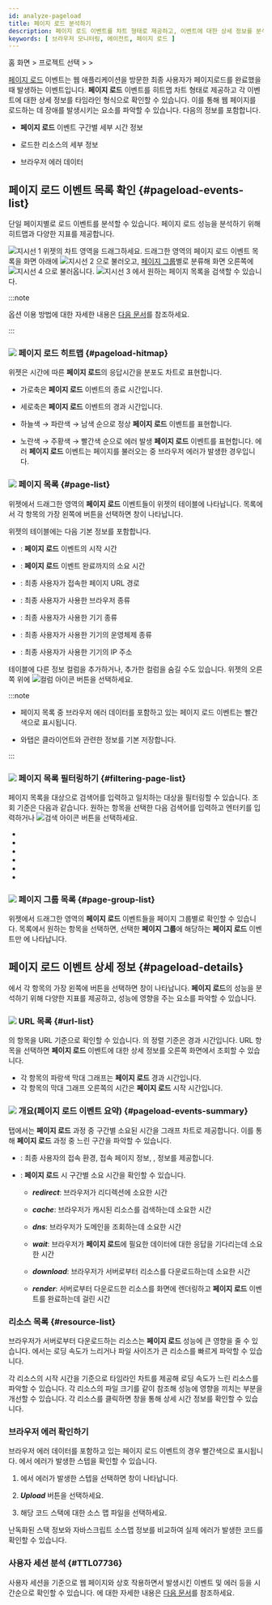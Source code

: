 ```yaml
---
id: analyze-pageload
title: 페이지 로드 분석하기
description: 페이지 로드 이벤트를 차트 형태로 제공하고, 이벤트에 대한 상세 정보를 분석할 수 있습니다.
keywords: [ 브라우저 모니터링, 에이전트, 페이지 로드 ]
---
```


홈 화면 &gt; 프로젝트 선택 &gt; <Cmdname sid="analysis" className="uitext" /> &gt; <Cmdname sid="rumPageLoadHitmap" className="uitext" />

[페이지 로드](before-starting#load-page) 이벤트는 웹 애플리케이션을 방문한 최종 사용자가 페이지로드를 완료했을 때 발생하는 이벤트입니다. <b>페이지 로드</b> 이벤트를 히트맵 차트 형태로 제공하고 각 이벤트에 대한 상세 정보를 타임라인 형식으로 확인할 수 있습니다. 이를 통해 웹 페이지를 로드하는 데 장애를 발생시키는 요소를 파악할 수 있습니다. 다음의 정보를 포함합니다.

* **페이지 로드** 이벤트 구간별 세부 시간 정보

* 로드한 리소스의 세부 정보

* 브라우저 에러 데이터

## 페이지 로드 이벤트 목록 확인 {#pageload-events-list}

단일 페이지별로 로드 이벤트를 분석할 수 있습니다. 페이지 로드 성능을 분석하기 위해 히트맵과 다양한 지표를 제공합니다.

<ImgLang img='browser-analysis-pageload-hitmap.png' desc='페이지 로드 히트맵' />

![지시선 1](/img/number-01.png) <Cmdname sid="rumPageLoadHitmap" className="uitext" /> 위젯의 차트 영역을 드래그하세요. 드래그한 영역의 페이지 로드 이벤트 목록을 화면 아래에 ![지시선 2](/img/number-02.png) <Cmdname sid="page" className="uitext" /> <Cmdname sid="list" className="uitext" />으로 불러오고, [페이지 그룹](before-starting#page-group)별로 분류해 화면 오른쪽에 ![지시선 4](/img/number-04.png) <Cmdname sid="page_group" className="uitext" /> <Cmdname sid="list" className="uitext" />으로 불러옵니다. ![지시선 3](/img/number-03.png) <Cmdname sid="page_url" className="uitext" />에서 원하는 페이지 목록을 검색할 수 있습니다.

:::note

<Cmdname sid="time" className="uitext" /> 옵션 이용 방법에 대한 자세한 내용은 [다음 문서](usage-ui#timeselector)를 참조하세요.

:::

### ![](/img/number-01.png) 페이지 로드 히트맵 {#pageload-hitmap}

<Cmdname sid="rumPageLoadHitmap" className="uitext" /> 위젯은 시간에 따른 <b>페이지 로드</b>의 응답시간을 분포도 차트로 표현합니다. 

* 가로축은 <b>페이지 로드</b> 이벤트의 종료 시간입니다.

* 세로축은 <b>페이지 로드</b> 이벤트의 경과 시간입니다.

* <span class='lowfg'>하늘색</span> → <span class='normal'>파란색</span> → <span class='highfg'>남색</span> 순으로 정상 <b>페이지 로드</b> 이벤트를 표현합니다.

* <span class='logwr'>노란색</span> → <span class='slow'>주황색</span> → <span class='vslow'>빨간색</span> 순으로 에러 발생 <b>페이지 로드</b> 이벤트를 표현합니다. 에러 <b>페이지 로드</b> 이벤트는 페이지를 불러오는 중 브라우저 에러가 발생한 경우입니다.


### ![](/img/number-02.png) 페이지 목록 {#page-list}

<Cmdname sid="rumPageLoadHitmap" className="uitext" /> 위젯에서 드래그한 영역의 <b>페이지 로드</b> 이벤트들이 <Cmdname sid="page" className="uitext" /> <Cmdname sid="list" className="uitext" /> 위젯의 테이블에 나타납니다. 목록에서 각 항목의 가장 왼쪽에 <LinkImage img="ico-detail-view.svg" className="ico" desc="상세 보기 아이콘" /> 버튼을 선택하면 <Cmdname sid="page_load" className="uitext" /> <Cmdname sid="detail" className="uitext" /> 창이 나타납니다.

<Cmdname sid="page" className="uitext" /> <Cmdname sid="list" className="uitext" /> 위젯의 테이블에는 다음 기본 정보를 포함합니다.

* <Cmdname sid="start_time" className="uitext" />: <b>페이지 로드</b> 이벤트의 시작 시간

* <Cmdname sid="elapsed" className="uitext" />: <b>페이지 로드</b> 이벤트 완료까지의 소요 시간

* <Cmdname sid="page_url" className="uitext" />: 최종 사용자가 접속한 페이지 URL 경로

* <Cmdname sid="browser" className="uitext" />: 최종 사용자가 사용한 브라우저 종류

* <Cmdname sid="device" className="uitext" />: 최종 사용자가 사용한 기기 종류

* <Cmdname sid="os" className="uitext" />: 최종 사용자가 사용한 기기의 운영체제 종류

* <Cmdname sid="client_ip" className="uitext" />: 최종 사용자가 사용한 기기의 IP 주소

테이블에 다른 정보 컬럼을 추가하거나, 추가한 컬럼을 숨길 수도 있습니다. <Cmdname sid="page" className="uitext" /> <Cmdname sid="list" className="uitext" /> 위젯의 오른쪽 위에 ![컬럼 아이콘](/img/ico-column.svg) 버튼을 선택하세요.

:::note

* 페이지 목록 중 브라우저 에러 데이터를 포함하고 있는 페이지 로드 이벤트는 빨간색으로 표시됩니다.

  <ImgLang img='browser-pageload-error-list.png' desc='브라우저 에러 데이터' />

* 와탭은 클라이언트와 관련한 정보를 기본 저장합니다.

:::


### ![](/img/number-03.png) 페이지 목록 필터링하기 {#filtering-page-list}

페이지 목록을 대상으로 검색어를 입력하고 일치하는 대상을 필터링할 수 있습니다. 조회 기준은 다음과 같습니다. 원하는 항목을 선택한 다음 검색어를 입력하고 엔터키를 입력하거나 ![검색 아이콘](/img/ico-search.svg) 버튼을 선택하세요.

* <Cmdname sid="page_url" className="uitext" />

* <Cmdname sid="browser" className="uitext" />

* <Cmdname sid="device" className="uitext" />

* <Cmdname sid="os" className="uitext" />

* <Cmdname sid="client_ip" className="uitext" />

* <Cmdname sid="user_id" className="uitext" />


### ![](/img/number-04.png) 페이지 그룹 목록 {#page-group-list}

<ImgLang img='browser-analysis-pageload-hitmap-pagegroup.png' desc='페이지 그룹 목록' />

<Cmdname sid="rumPageLoadHitmap" className="uitext" /> 위젯에서 드래그한 영역의 <b>페이지 로드</b> 이벤트들을 <Link to="before-starting#page-group">페이지 그룹</Link>별로 확인할 수 있습니다. 목록에서 원하는 항목을 선택하면, 선택한 <b>페이지 그룹</b>에 해당하는 <b>페이지 로드</b> 이벤트만 <Cmdname sid="page" className="uitext" /> <Cmdname sid="list" className="uitext" />에 나타납니다.



## 페이지 로드 이벤트 상세 정보 {#pageload-details}

<Cmdname sid="page" className="uitext" /> <Cmdname sid="list" className="uitext" />에서 각 항목의 가장 왼쪽에 <LinkImage img="ico-detail-view.svg" className="ico" desc="상세 보기 아이콘" /> 버튼을 선택하면 <Cmdname sid="page_load" className="uitext" /> <Cmdname sid="detail" className="uitext" /> 창이 나타납니다. <b>페이지 로드</b>의 성능을 분석하기 위해 다양한 지표를 제공하고, 성능에 영향을 주는 요소를 파악할 수 있습니다.

<ImgLang img='rum-pageload-event-02.png' desc='페이지 로드 상세' />

### ![](/img/number-01.png) URL 목록 {#url-list}

<Cmdname sid="page" className="uitext" /> <Cmdname sid="list" className="uitext" />의 항목을 URL 기준으로 확인할 수 있습니다. <Cmdname sid="url_list" className="uitext" />의 정렬 기준은 경과 시간입니다. URL 항목을 선택하면 <b>페이지 로드</b> 이벤트에 대한 상세 정보를 <LinkImage img="number-02.png" className="ico" desc="숫자 2" /> 오른쪽 화면에서 조회할 수 있습니다.

* 각 항목의 파랑색 막대 그래프는 <b>페이지 로드</b> 경과 시간입니다.
* 각 항목의 막대 그래프 오른쪽의 시간은 <b>페이지 로드</b> 시작 시간입니다.

### ![](/img/number-02.png) 개요(페이지 로드 이벤트 요약) {#pageload-events-summary}

<Cmdname sid="summary" className="uitext" /> 탭에서는 <b>페이지 로드</b> 과정 중 구간별 소요된 시간을 그래프 차트로 제공합니다. 이를 통해 <b>페이지 로드</b> 과정 중 느린 구간을 파악할 수 있습니다.

* <Cmdname sid="page" className="uitext" /> <Cmdname sid="info" className="uitext" />: 최종 사용자의 접속 환경, 접속 페이지 정보, <Cmdname sid="user_id" className="uitext" />, <Cmdname sid="session_id" className="uitext" /> 정보를 제공합니다.

* <Cmdname sid="page_load_timing" className="uitext" /> <Cmdname sid="info" className="uitext" /> : <b>페이지 로드</b> 시 구간별 소요 시간을 확인할 수 있습니다.

  * ***redirect***: 브라우저가 리디렉션에 소요한 시간
  
  * ***cache***: 브라우저가 캐시된 리소스를 검색하는데 소요한 시간
  
  * ***dns***: 브라우저가 도메인을 조회하는데 소요한 시간
  
  * ***wait***: 브라우저가 <b>페이지 로드</b>에 필요한 데이터에 대한 응답을 기다리는데 소요한 시간
  
  * ***download***: 브라우저가 서버로부터 리소스를 다운로드하는데 소요한 시간
  
  * ***render***: 서버로부터 다운로드한 리소스를 화면에 렌더링하고 <b>페이지 로드</b> 이벤트를 완료하는데 걸린 시간

### 리소스 목록 {#resource-list}

브라우저가 서버로부터 다운로드하는 리소스는 <b>페이지 로드</b> 성능에 큰 영향을 줄 수 있습니다. <Cmdname sid="resource" className="uitext" /> <Cmdname sid="list" className="uitext" />에서는 로딩 속도가 느리거나 파일 사이즈가 큰 리소스를 빠르게 파악할 수 있습니다.

<ImgLang img='rum-pageload-event-03.png' desc='리소스 목록' />

각 리소스의 시작 시간을 기준으로 타임라인 차트를 제공해 로딩 속도가 느린 리소스를 파악할 수 있습니다. 각 리소스의 파일 크기를 같이 참조해 성능에 영향을 끼치는 부분을 개선할 수 있습니다. 각 리소스를 클릭하면 <Cmdname sid="resource" className="uitext" /> <Cmdname sid="detail" className="uitext" /> 창을 통해 상세 시간 정보를 확인할 수 있습니다.

<ImgLang img='rum-pageload-event-04.png' desc='리소스 상세' />

### 브라우저 에러 확인하기

브라우저 에러 데이터를 포함하고 있는 페이지 로드 이벤트의 경우 빨간색으로 표시됩니다. <Cmdname sid="resource" className="uitext" /> <Cmdname sid="list" className="uitext" />에서 에러가 발생한 스텝을 확인할 수 있습니다.

<ImgLang img='browser-pageload-details-resource-error.png' desc='리소스 목록 - 에러 데이터' />

1. <Cmdname sid="resource" className="uitext" /> <Cmdname sid="list" className="uitext" />에서 에러가 발생한 스텝을 선택하면 <Cmdname sid="exception_stack" className="uitext" /> 창이 나타납니다.

    <ImgLang img='browser-pageload-details-resource-error-stack.png' desc='에러 스택' />

1. ***Upload*** 버튼을 선택하세요.

1. 해당 코드 스택에 대한 소스 맵 파일을 선택하세요.

난독화된 스택 정보와 자바스크립트 소스맵 정보를 비교하여 실제 에러가 발생한 코드를 확인할 수 있습니다.


### 사용자 세션 분석 {#TTL07736}

<ImgLang img='browser-pageload-details-user-session.png' desc='사용자 세션 분석' />

사용자 세션을 기준으로 웹 페이지와 상호 작용하면서 발생시킨 이벤트 및 에러 등을 시간순으로 확인할 수 있습니다. <Cmdname sid="TTL07736" className="uitext" />에 대한 자세한 내용은 [다음 문서](user-session-log-search#analysisusersession)를 참조하세요.


<Sessionreplay />